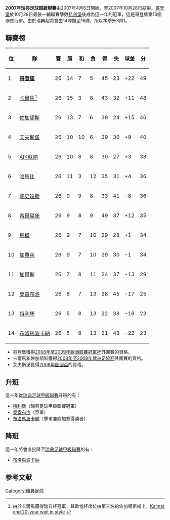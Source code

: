 {{Infobox football league season
| competition        = [[瑞典超級足球聯賽|瑞典超級足球聯賽]]
| season             = [[2007年瑞典足球超級聯賽|2007]]
| prevseason         = [[2006年瑞典足球超級聯賽|2006]]
| nextseason         = [[2008年瑞典超級足球聯賽|2008]]
| updated            = 
}}
'''2007年瑞典足球超級聯賽'''由2007年4月6日開始，至2007年10月28日結束。[[哥登堡足球會|哥登堡]]於10月28日最後一輪聯賽擊敗[[特雷勒堡足球俱樂部|特利堡]]後成為這一年的冠軍，這是哥登堡第13個聯賽冠軍。由於瑞典超將會由14隊擴至16隊，所以本季升3降1。

== 聯賽榜 ==

{| class="wikitable"
!位!!隊!!賽!!勝!!和!!負!!得!!失!!球差!!分
|-style="background:#FFD700;"
|1||style="text-align: left;" |'''[[哥登堡足球會|哥登堡]]'''
|26||14||7||5||45||23||+22||49
|-style="background:#00ffff;"
|2||style="text-align: left;" |[[卡爾馬足球會|卡爾馬]]<ref>由於卡爾馬贏得瑞典杯冠軍，其歐協杯席位由第三名的佐加頓斯補上。[http://www.uefa.com/footballeurope/news/kind=2/newsid=594306.html Kalmar end 20-year wait in style] {{Wayback|url=http://www.uefa.com/footballeurope/news/kind=2/newsid=594306.html |date=20190821222628 }}</ref>
|26||15||3||8||43||32||+11||48
|-style="background:#00ffff;"
|3||style="text-align: left;" |[[佐加頓斯|佐加頓斯]]
|26||13||7||6||39||24||+15||46
|-style="background:#00ff00;"
|4||style="text-align: left;" |[[艾夫斯堡|艾夫斯堡]]
|26||10||10||6||39||30||+9||40
|-
|5||style="text-align: left;"|[[AIK蘇納|AIK蘇納]]
|26||10||8||8||30||27||+3||38
|-
|6||style="text-align: left;"|[[哈馬比|哈馬比]]
|26||11||3||12||35||31||+4||36
|-
|7||style="text-align: left;"|[[咸史達斯|咸史達斯]]
|26||9||9||8||33||41||-8||36
|-
|8||style="text-align: left;"|[[希爾星堡|希爾星堡]]
|26||9||8||9||49||37||+12||35
|-
|9||style="text-align: left;"|[[馬模|馬模]]
|26||9||7||10||29||28||+1||34
|-
|10||style="text-align: left;"|[[加費萊|加費萊]]
|26||9||7||10||29||30||-1||34
|-
|11||style="text-align: left;"|[[加爾斯|加爾斯]]
|26||7||8||11||24||37||-13||29
|- 
|12||style="text-align: left;"|[[奧雷布洛體育俱樂部|奧雷布洛]]
|26||6||7||13||28||45||-17||25
|- 
|13||style="text-align: left;"|[[特雷勒堡足球俱樂部|特利堡]]
|26||5||8||13||22||38||-16||23
|- style="background:#ff6666;"
|14||style="text-align: left;"|[[布洛馬波卡納|布洛馬波卡納]]
|26||5||8||13||21||43||-22||23
|}
*哥登堡獲得[[2008年至2009年歐洲聯賽冠軍杯|2008年至2009年歐洲聯賽冠軍杯]]外圍賽的資格。
*卡爾馬和佐加頓斯獲得[[2008年至2009年歐洲足協杯|2008年至2009年歐洲足協杯]]外圍賽的資格。
*艾夫斯堡獲得[[2008年圖圖盃|2008年圖圖盃]]的資格。

== 升班 ==
這一年從[[瑞典足球甲級聯賽|瑞典足球甲級聯賽]]升班的有：
*[[特雷勒堡足球俱樂部|特利堡]]（瑞典足球甲級聯賽冠軍）
*[[奧雷布洛體育俱樂部|奧雷布洛]]（亞軍）
*[[布洛馬波卡納|布洛馬波卡納]]（季軍兼附加賽得勝者）

== 降班 ==
這一年將會直接降至[[瑞典足球甲級聯賽|瑞典足球甲級聯賽]]的有：
*[[布洛馬波卡納|布洛馬波卡納]]

== 参考文献 ==
<div class="references-small">
<references />
</div>

{{fb start}}
{{瑞超聯賽季}}
{{瑞典足球超級聯賽}}
{{fb end}}

[[Category:瑞典足球|Category:瑞典足球]]
